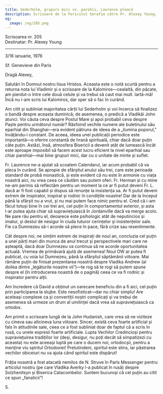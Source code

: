 ```yaml
---
title: Sederholm, grupuri mici vs. parohii, Laurence pleacă
description: Scrisoare de la Fericitul Serafim către Pr. Alexey Young.
og:
  image: /og/205.png
---
```


<div style={{textAlign:'right', fontFamily:'monospace'}}>Scrisoarea nr. 205</div>
<div style={{textAlign:'left', fontFamily:'monospace'}}>Destinatar: Pr. Alexey Young</div>

---

3/16 ianuarie, 1976

Sf. Genevieve din Paris

Dragă Alexey,

Salutări în Domnul nostru Iisus Hristos. Aceasta este o notă scurtă pentru a returna nota lui Vladimir și o scrisoare de la Kalomiros—cealaltă, din păcate, am pierdut-o între cele două celule și va trebui să caut mai mult. Iartă-mă! Încă nu i-am scris lui Kalomiros, dar sper să o fac în curând.

Am citit și subliniat majoritatea cărții lui Sederholm și voi încerca să finalizez o bandă despre aceasta duminică; de asemenea, o predică a Vladikăi John atunci. Voi căuta ceva despre Postul Mare și apoi probabil ceva despre Paște pentru următorul număr? Răsfoind vechile numere ale buletinului său eparhial din Shanghai—era evident pătruns de ideea de a „ilumina poporul,” învățându-i constant. De aceea, ideea unei publicații periodice este importantă—o oferire constantă de hrană spirituală, chiar dacă doar puțin câte puțin. Astăzi, însă, atmosfera Bisericii a devenit atât de lumească încât este aproape imposibil să facem acest lucru eficient la nivel eparhial sau chiar parohial—mai bine grupuri mici, dar cu o unitate de minte și suflet.

Fr. Laurence ne-a ajutat să scoatem Calendarul, iar acum probabil că va pleca în curând. Se apropie de sfârșitul anului său trei, care este perioada standard de probă monastică, și este evident că nu este în armonie cu viața noastră aici, nu vrea ceea ce căutăm sau putem oferi. Fr. Herman și cu mine ne-am permis să reflectăm pentru un moment la ce ar fi putut deveni Fr. L. dacă ar fi fost capabil și dispus să renunțe la insistența sa. Ar fi putut deveni extrem de inspirator, inspirat și rodnic în condițiile noastre! Dar de la început până la sfârșit nu a vrut, și nu mai putem face nimic pentru el. Cred că i-am făcut totuși bine în cei trei ani, cel puțin în comportamentul exterior, și asta l-ar putea ajuta chiar să supraviețuiască în Jordanville dacă va merge acolo. Ne pare rău pentru el, deoarece este psihologic atât de neputincios și imatur, și destul de nesigur în ciuda tuturor cerințelor și insistențelor sale. Fie ca Dumnezeu să-i acorde să plece în pace, fără crize sau resentimente.

Cât despre noi, ne simțim extrem de inspirați de noul an, concluzia cel puțin a unei părți mari din munca de anul trecut și perspectivele mari care ne așteaptă, dacă doar Dumnezeu va continua să ne acorde oportunitatea actuală. Vremea de primăvară ajută de asemenea! Noul OW ar putea fi publicat, cu voia lui Dumnezeu, până la sfârșitul săptămânii viitoare. Mai rămâne puțin de finisat prezentarea noastră despre Vladika Andrew (al doilea dintre „legăturile noastre vii”)—te rog să te rogi să putem spune despre el (în introducerea noastră de o pagină) ceea ce va fi rodnic și inspirator pentru alții.

Am încredere că David a obținut un oarecare beneficiu din a fi aici, cel puțin prin participarea la slujbe. Este nesofisticat—dar nu chiar simplu! Are aceleași complexe ca și convertiții noștri complicați și va trebui de asemenea să urmeze un drum al umilinței dacă vrea să supraviețuiască ca ortodox.

Am primit o scrisoare lungă de la John Hudanish, care vrea să ne viziteze cu cineva sau altcineva luna viitoare. Sincer, există ceva foarte artificial și fals în atitudinile sale, ceea ce a fost subliniat doar de faptul că a scris în rusă, cu unele expresii foarte artificiale. Lupta Vechilor Credincioși pentru supraviețuirea tradițiilor lor (deși, desigur, nu poți decât să simpatizezi cu aceasta) nu este aceeași luptă pe care o ducem noi, ortodocșii, pentru a menține viu spiritul Ortodoxiei! Pretutindeni, spiritul este stins, iar păstrarea vechilor obiceiuri nu va ajuta când spiritul este dispărut!

Frăția noastră a fost atacată nemilos de N. Struve în Paris Messenger pentru articolul nostru (pe care Vladika Averky l-a publicat în rusă) despre Solzhenitsyn și Biserica Catacombelor. Suntem bucuroși că cel puțin au citit ce spun „fanaticii”!

S.